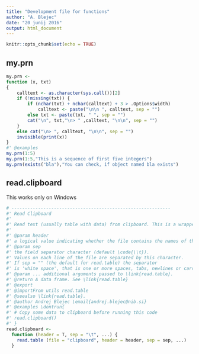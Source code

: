 ```yaml
---
title: "Development file for functions"
author: "A. Blejec"
date: "20 junij 2016"
output: html_document
---
```


```r
knitr::opts_chunk$set(echo = TRUE)
```

## my.prn

```r
my.prn <-
function (x, txt) 
{
    calltext <- as.character(sys.call())[2]
    if (!missing(txt)) {
        if (nchar(txt) + nchar(calltext) + 3 > .Options$width) 
            calltext <- paste("\n\n ", calltext, sep = "")
        else txt <- paste(txt, " ", sep = "")
        cat("\n", txt,"\n> " ,calltext, "\n\n", sep = "")
    }
    else cat("\n> ", calltext, "\n\n", sep = "")
    invisible(print(x))
}
#' @examples
my.prn(1:5)
my.prn(1:5,"This is a sequence of first five integers")
my.prn(exists("bla"),"You can check, if object named bla exists")
```

## read.clipboard 

This works only on Windows

```r
# ------------------------------------------------------------
#' Read Clipboard
#'
#' Read text (usually table with data) from clipboard. This is a wrapper function for \code{read.table} with different defaults.
#'
#' @param header
#' a logical value indicating whether the file contains the names of the variables as its first line. Defaults to \code{TRUE}. If missing, the value is determined from the file format: header is set to TRUE if and only if the first row contains one fewer field than the number of columns.
#' @param sep
#' the field separator character (default \code{\\t}).
#' Values on each line of the file are separated by this character.
#' If sep = "" (the default for read.table) the separator
#' is 'white space', that is one or more spaces, tabs, newlines or carriage returns.
#' @param ... additional arguments passed to \link{read.table}.
#' @return A data frame. See \link{read.table}
#' @export
#' @importFrom utils read.table
#' @seealso \link{read.table}.
#' @author Andrej Blejec \email{andrej.blejec@nib.si}
#' @examples \dontrun{
#' # Copy some data to clipboard before running this code
#' read.clipboard()
#' }
read.clipboard <-
  function (header = T, sep = "\t", ...) {
    read.table (file = "clipboard", header = header, sep = sep, ...)
  }
```

